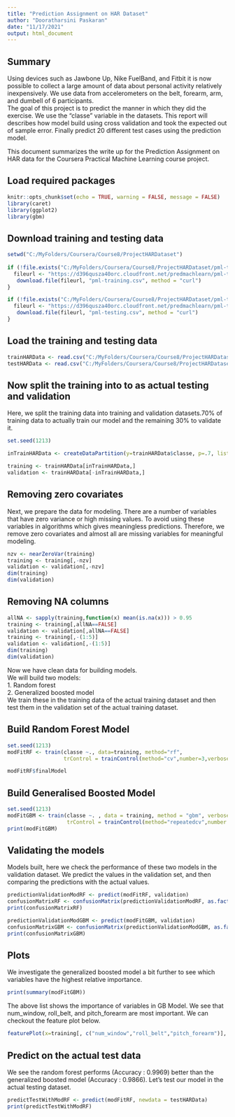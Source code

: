 ```yaml
---
title: "Prediction Assignment on HAR Dataset"
author: "Dooratharsini Paskaran"
date: "11/17/2021"
output: html_document
---
```

## Summary

Using devices such as Jawbone Up, Nike FuelBand, and Fitbit it is now possible to collect a large amount of data about personal activity relatively inexpensively. We use data from accelerometers on the belt, forearm, arm, and dumbell of 6 participants.  
The goal of this project is to predict the manner in which they did the exercise. We use the "classe" variable in the datasets. This report will describes how model build using cross validation and took the expected out of sample error. Finally predict 20 different test cases using the prediction model. 

This document summarizes the write up for the Prediction Assignment on HAR data for the Coursera Practical Machine Learning course project.

## Load required packages
```r
knitr::opts_chunk$set(echo = TRUE, warning = FALSE, message = FALSE)
library(caret)
library(ggplot2)
library(gbm)
```

## Download training and testing data

```r
setwd("C:/MyFolders/Coursera/Course8/ProjectHARDataset")
      
if (!file.exists("C:/MyFolders/Coursera/Course8/ProjectHARDataset/pml-training.csv")){
  fileurl <- "https://d396qusza40orc.cloudfront.net/predmachlearn/pml-training.csv"
   download.file(fileurl, "pml-training.csv", method = "curl")
}

if (!file.exists("C:/MyFolders/Coursera/Course8/ProjectHARDataset/pml-testing.csv")){
  fileurl <- "https://d396qusza40orc.cloudfront.net/predmachlearn/pml-testing.csv"
   download.file(fileurl, "pml-testing.csv", method = "curl")
}
```

## Load the training and testing data

```r
trainHARData <- read.csv("C:/MyFolders/Coursera/Course8/ProjectHARDataset/pml-training.csv", header = TRUE)
testHARData <- read.csv("C:/MyFolders/Coursera/Course8/ProjectHARDataset/pml-testing.csv", header = TRUE)

```


## Now split the training into to as actual testing and validation
Here, we split the training data into training and validation datasets.70% of training data to actually train our model and the remaining 30% to validate it.
```r
set.seed(1213)

inTrainHARData <- createDataPartition(y=trainHARData$classe, p=.7, list = FALSE)

training <- trainHARData[inTrainHARData,]
validation <- trainHARData[-inTrainHARData,]

```

## Removing zero covariates
Next, we prepare the data for modeling. There are a number of variables that have zero variance or high missing values. To avoid using these variables in algorithms which gives meaningless predictions. Therefore, we remove zero covariates and almost all are missing variables for meaningful modeling.

```r
nzv <- nearZeroVar(training)
training <- training[,-nzv]
validation <- validation[,-nzv]
dim(training)
dim(validation)
```

## Removing NA columns

```r
allNA <- sapply(training,function(x) mean(is.na(x))) > 0.95
training <- training[,allNA==FALSE]
validation <- validation[,allNA==FALSE]
training <- training[,-(1:5)]
validation <- validation[,-(1:5)]
dim(training)
dim(validation)

```


Now we have clean data for building models.  
We will build two models:  
1. Random forest  
2. Generalized boosted model  
We train these in the training data of the actual training dataset and then test them in the validation set of the actual training dataset.  

## Build Random Forest Model
```r
set.seed(1213)
modFitRF <- train(classe ~., data=training, method="rf",
                  trControl = trainControl(method="cv",number=3,verboseIter=FALSE))

modFitRF$finalModel
```


## Build Generalised Boosted Model

```r
set.seed(1213)
modFitGBM <- train(classe ~. , data = training, method = "gbm", verbose=FALSE , 
                   trControl = trainControl(method="repeatedcv",number = 5,repeats = 1))
print(modFitGBM)
```


## Validating the models
Models built, here we check the performance of these two models in the validation dataset. We predict the values in the validation set, and then comparing the predictions with the actual values.
```r
predictionValidationModRF <- predict(modFitRF, validation)
confusionMatrixRF <- confusionMatrix(predictionValidationModRF, as.factor(validation$classe))
print(confusionMatrixRF)
```

```r
predictionValidationModGBM <- predict(modFitGBM, validation)
confusionMatrixGBM <- confusionMatrix(predictionValidationModGBM, as.factor(validation$classe))
print(confusionMatrixGBM)
```

## Plots

We investigate the generalized boosted model a bit further to see which variables have the highest relative importance.

```r
print(summary(modFitGBM))
```

The above list shows the importance of variables in GB Model. We see that num_window, roll_belt, and pitch_forearm are most important. We can checkout the feature plot below.
```r
featurePlot(x=training[, c("num_window","roll_belt","pitch_forearm")], y=training$classe, plot="pairs")
```


## Predict on the actual test data
We see the random forest performs (Accuracy : 0.9969) better than the generalized boosted model (Accuracy : 0.9866). Let's test our model in the actual testing dataset.
```r
predictTestWithModRF <- predict(modFitRF, newdata = testHARData)
print(predictTestWithModRF)
```



